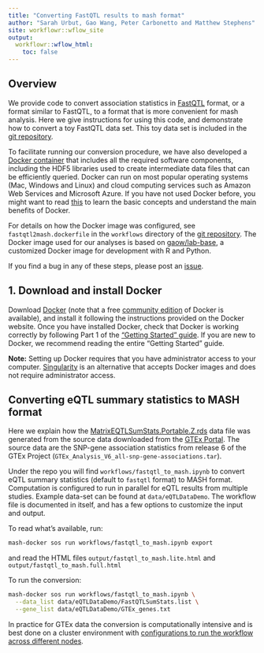 ```yaml
---
title: "Converting FastQTL results to mash format"
author: "Sarah Urbut, Gao Wang, Peter Carbonetto and Matthew Stephens"
site: workflowr::wflow_site
output:
  workflowr::wflow_html:
    toc: false
---
```


## Overview

We provide code to convert association statistics in
[FastQTL][fastqtl] format, or a format similar to FastQTL, to a format
that is more convenient for mash analysis. Here we give instructions
for using this code, and demonstrate how to convert a toy FastQTL data
set. This toy data set is included in the [git repository][github].

To facilitate running our conversion procedure, we have also developed
a [Docker container][docker-mash] that includes all the required
software components, including the HDF5 libraries used to create
intermediate data files that can be efficiently queried. Docker can
run on most popular operating systems (Mac, Windows and Linux) and
cloud computing services such as Amazon Web Services and Microsoft
Azure. If you have not used Docker before, you might want to read
[this][docker-overview] to learn the basic concepts and understand the
main benefits of Docker.

For details on how the Docker image was configured, see
`fastqtl2mash.dockerfile` in the `workflows` directory of the
[git repository][github]. The Docker image used for our analyses is
based on [gaow/lab-base][docker-lab-base], a customized Docker image
for development with R and Python.

If you find a bug in any of these steps, please post an
[issue][issues].

## 1. Download and install Docker

Download [Docker][docker-download] (note that a free
[community edition][docker-ce] of Docker is available), and install it
following the instructions provided on the Docker website. Once you
have installed Docker, check that Docker is working correctly by
following Part 1 of the
["Getting Started" guide][docker-getting-started].  If you are new to
Docker, we recommend reading the entire "Getting Started" guide.

**Note:** Setting up Docker requires that you have administrator
access to your computer. [Singularity](https://singularity.lbl.gov/docs-docker) is an
alternative that accepts Docker images and does not require
administrator access.

## Converting eQTL summary statistics to MASH format

Here we explain how the
[MatrixEQTLSumStats.Portable.Z.rds](data/MatrixEQTLSumStats.Portable.Z.rds)
data file was generated from the source data downloaded from the
[GTEx Portal](http://gtexportal.org). The source data are the SNP-gene
association statistics from release 6 of the GTEx Project
(`GTEx_Analysis_V6_all-snp-gene-associations.tar`).

Under the repo you will find `workflows/fastqtl_to_mash.ipynb` to
convert eQTL summary statistics (default to `fastqtl` format) to MASH
format.  Computation is configured to run in parallel for eQTL results
from multiple studies. Example data-set can be found at
`data/eQTLDataDemo`. The workflow file is documented in itself, and
has a few options to customize the input and output.

To read what's available, run:

```bash
mash-docker sos run workflows/fastqtl_to_mash.ipynb export
```

and read the HTML files
`output/fastqtl_to_mash.lite.html` and
`output/fastqtl_to_mash.full.html`

To run the conversion:

```bash
mash-docker sos run workflows/fastqtl_to_mash.ipynb \
  --data_list data/eQTLDataDemo/FastQTLSumStats.list \
  --gene_list data/eQTLDataDemo/GTEx_genes.txt
```

In practice for GTEx data the conversion is computationally intensive
and is best done on a cluster environment with
[configurations to run the workflow across different nodes](https://vatlab.github.io/sos-docs/doc/documentation/Remote_Execution.html).

[github]: https://github.com/stephenslab/gtexresults
[issues]: https://github.com/stephenslab/gtexresults/issues
[fastqtl]: http://fastqtl.sourceforge.net
[docker-lab-base]: https://hub.docker.com/r/gaow/lab-base
[docker-mash]: https://hub.docker.com/r/gaow/mash-paper
[docker-overview]: https://docs.docker.com/engine/docker-overview
[docker-download]: https://docs.docker.com/install
[docker-ce]: https://www.docker.com/community-edition
[docker-getting-started]: https://docs.docker.com/get-started
